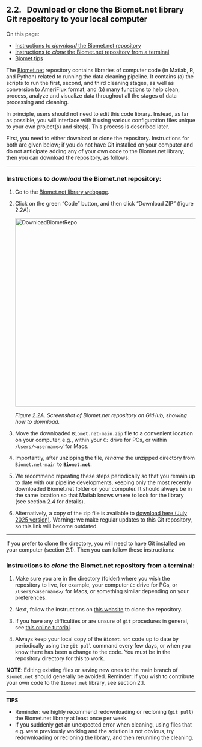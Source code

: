 ## 2.2. &nbsp; Download or clone the Biomet.net library Git repository to your local computer

<link rel="stylesheet" href="css/style.css">

On this page:

- <a href="#div_id_GitDownload">Instructions to *download* the Biomet.net repository</a>
- <a href="#div_id_GitClone">Instructions to *clone* the Biomet.net repository from a terminal</a>
- <a href="#div_id_TipsBiomet">Biomet tips</a>

The <a href="https://github.com/ubc-micromet/Biomet.net" target="_blank" rel="noopener noreferrer">Biomet.net</a> repository contains libraries of computer code (in Matlab, R, and Python) related to running the data cleaning pipeline. It contains (a) the scripts to run the first, second, and third cleaning stages, as well as conversion to AmeriFlux format, and (b) many functions to help clean, process, analyze and visualize data throughout all the stages of data processing and cleaning.

In principle, users should not need to edit this code library. Instead, as far as possible, you will interface with it using various configuration files unique to your own project(s) and site(s). This process is described later. 

First, you need to either download or clone the repository. Instructions for both are given below; if you do not have Git installed on your computer and do not anticipate adding any of your own code to the Biomet.net library, then you can download the repository, as follows:

<div id="div_id_GitDownload">
<hr>

### Instructions to *download* the Biomet.net repository:

1. Go to the <a href=https://github.com/CANFLUX/Biomet.net target="_blank" rel="noopener noreferrer">Biomet.net library webpage</a>.

2. Click on the green "Code" button, and then click "Download ZIP" (figure 2.2A):

    <img src="images/Biomet/BiometRepoDownload2.jpg" alt="DownloadBiometRepo" width="500"/>
    
    *Figure 2.2A. Screenshot of Biomet.net repository on GitHub, showing how to download.*

3. Move the downloaded `Biomet.net-main.zip` file to a convenient location on your computer, e.g., within your `C:` drive for PCs, or within `/Users/<username>/` for Macs.

4. Importantly, after unzipping the file, *rename* the unzipped directory from `Biomet.net-main` to **`Biomet.net`**.

5. We recommend repeating these steps periodically so that you remain up to date with our pipeline developments, keeping only the most recently downloaded Biomet.net folder on your computer. It should always be in the same location so that Matlab knows where to look for the library (see section 2.4 for details).

6. Alternatively, a copy of the zip file is available to <a href="ini_templates_sample_data/Biomet.net.zip">download here (July 2025 version)</a>. Warning: we make regular updates to this Git repository, so this link will become outdated.

</div>

<div id="div_id_GitClone">
<hr>

If you prefer to clone the directory, you will need to have Git installed on your computer (section 2.1). Then you can follow these instructions:

### Instructions to *clone* the Biomet.net repository from a terminal:

 1. Make sure you are in the directory (folder) where you wish the repository to live, for example, your computer `C:` drive for PCs, or `/Users/<username>/` for Macs, or something similar depending on your preferences.

 2. Next, follow the instructions on <a href=https://www.educative.io/answers/how-to-clone-a-git-repository-using-the-command-line target="_blank" rel="noopener noreferrer">this website</a> to clone the repository.

 3. If you have any difficulties or are unsure of `git` procedures in general, see <a href="https://ecoflux-lab.github.io/Documentation/UsingGit.html" target="_blank" rel="noopener noreferrer">this online tutorial</a>.
 
 3. Always keep your local copy of the `Biomet.net` code up to date by periodically using the `git pull` command every few days, or when you know there has been a change to the code. You must be in the repository directory for this to work.

**NOTE**: Editing existing files or saving new ones to the main branch of `Biomet.net` should generally be avoided. Reminder: if you wish to contribute your own code to the `Biomet.net` library, see section 2.1. 

</div>

<div id="div_id_TipsBiomet">

<hr>

**TIPS**\
<ul>
    <li>Reminder: we highly recommend redownloading or recloning (`git pull`) the Biomet.net library at least once per week.</li>
    <li>If you suddenly get an unexpected error when cleaning, using files that e.g. were previously working and the solution is not obvious, try redownloading or recloning the library, and then rerunning the cleaning.</li>
</ul>

</div>